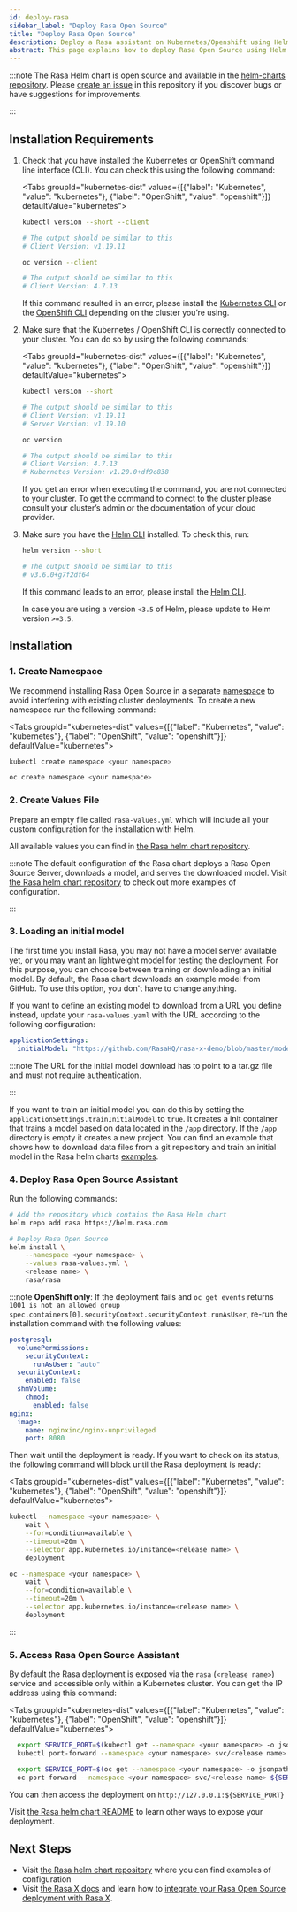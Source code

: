 ```yaml
---
id: deploy-rasa
sidebar_label: "Deploy Rasa Open Source"
title: "Deploy Rasa Open Source"
description: Deploy a Rasa assistant on Kubernetes/Openshift using Helm
abstract: This page explains how to deploy Rasa Open Source using Helm.
---
```

<!-- this file is version specific, do not use `@site/...` syntax -->

:::note
The Rasa Helm chart is open source and available in the
[helm-charts repository](https://github.com/rasahq/helm-charts).
Please
[create an issue](https://github.com/RasaHQ/helm-charts/issues/new) in this
repository if you discover bugs or have suggestions for improvements.

:::


## Installation Requirements

1. Check that you have installed the Kubernetes or OpenShift command line
   interface (CLI). You can check this using the following command:

   <Tabs groupId="kubernetes-dist" values={[{"label": "Kubernetes", "value": "kubernetes"}, {"label": "OpenShift", "value": "openshift"}]} defaultValue="kubernetes">
     <TabItem value="kubernetes">

     ```bash
     kubectl version --short --client

     # The output should be similar to this
     # Client Version: v1.19.11
     ```

     </TabItem>
     <TabItem value="openshift">

     ```bash
     oc version --client

     # The output should be similar to this
     # Client Version: 4.7.13
     ```

     </TabItem>
   </Tabs>

   If this command resulted in an error, please install the
   [Kubernetes CLI](https://kubernetes.io/docs/tasks/tools/install-kubectl/) or the
   [OpenShift CLI](https://docs.openshift.com/container-platform/4.7/cli_reference/openshift_cli/getting-started-cli.html#installing-openshift-cli)
   depending on the cluster you’re using.

2. Make sure that the Kubernetes / OpenShift CLI is correctly connected to
   your cluster. You can do so by using the following commands:

   <Tabs groupId="kubernetes-dist" values={[{"label": "Kubernetes", "value": "kubernetes"}, {"label": "OpenShift", "value": "openshift"}]} defaultValue="kubernetes">
     <TabItem value="kubernetes">

     ```bash
     kubectl version --short

     # The output should be similar to this
     # Client Version: v1.19.11
     # Server Version: v1.19.10
     ```

     </TabItem>
     <TabItem value="openshift">

     ```bash
     oc version

     # The output should be similar to this
     # Client Version: 4.7.13
     # Kubernetes Version: v1.20.0+df9c838
     ```

     </TabItem>
   </Tabs>

   If you get an error when executing the command, you are not connected to your
   cluster. To get the command to connect to the cluster please consult your cluster’s
   admin or the documentation of your cloud provider.

3. Make sure you have the [Helm CLI](https://helm.sh/docs/intro/install/)
   installed. To check this, run:

   ```bash
   helm version --short

   # The output should be similar to this
   # v3.6.0+g7f2df64
   ```

   If this command leads to an error, please install the
   [Helm CLI](https://helm.sh/docs/intro/install/).

   In case you are using a version `<3.5` of Helm, please update to Helm version
   `>=3.5`.

## Installation

### 1. Create Namespace

We recommend installing Rasa Open Source in a separate
[namespace](https://kubernetes.io/docs/concepts/overview/working-with-objects/namespaces/)
to avoid interfering with existing cluster deployments. To create a new namespace
run the following command:

<Tabs groupId="kubernetes-dist" values={[{"label": "Kubernetes", "value": "kubernetes"}, {"label": "OpenShift", "value": "openshift"}]} defaultValue="kubernetes">
  <TabItem value="kubernetes">

  ```bash
  kubectl create namespace <your namespace>
  ```

  </TabItem>
  <TabItem value="openshift">

  ```bash
  oc create namespace <your namespace>
  ```

  </TabItem>
</Tabs>

### 2. Create Values File

Prepare an empty file called `rasa-values.yml` which will include all your custom
configuration for the installation with Helm.

All available values you can find in [the Rasa helm chart repository](https://github.com/RasaHQ/helm-charts/tree/main/charts/rasa#values).

:::note
The default configuration of the Rasa chart deploys a Rasa Open Source Server, downloads a model, and serves the downloaded model.
Visit [the Rasa helm chart repository](https://github.com/RasaHQ/helm-charts/tree/main/charts/rasa#quick-start) to check out more examples of configuration.

:::

### 3. Loading an initial model

The first time you install Rasa, you may not have a model server available yet, or you may want an lightweight model for testing the deployment.
For this purpose, you can choose between training or downloading an initial model. By default, the Rasa chart downloads an example model from GitHub.
To use this option, you don't have to change anything.

If you want to define an existing model to download from a URL you define instead, update your `rasa-values.yaml` with the URL according to the following configuration:

  ```yaml
  applicationSettings:
    initialModel: "https://github.com/RasaHQ/rasa-x-demo/blob/master/models/model.tar.gz?raw=true"
  ```
:::note
The URL for the initial model download has to point to a tar.gz file and must not require authentication.

:::

If you want to train an initial model you can do this by setting the `applicationSettings.trainInitialModel` to `true`.
It creates a init container that trains a model based on data located in the `/app` directory. If the `/app` directory is empty it creates a new project.
You can find an example that shows how to download data files from a git repository and train an initial model in the Rasa helm charts [examples](https://github.com/RasaHQ/helm-charts/blob/main/examples/rasa/train-model-helmfile.yaml).

### 4. Deploy Rasa Open Source Assistant

Run the following commands:

```bash
# Add the repository which contains the Rasa Helm chart
helm repo add rasa https://helm.rasa.com

# Deploy Rasa Open Source
helm install \
    --namespace <your namespace> \
    --values rasa-values.yml \
    <release name> \
    rasa/rasa
```

:::note
**OpenShift only**: If the deployment fails and `oc get events` returns
`1001 is not an allowed group spec.containers[0].securityContext.securityContext.runAsUser`,
re-run the installation command with the following values:

```yaml
postgresql:
  volumePermissions:
    securityContext:
      runAsUser: "auto"
  securityContext:
    enabled: false
  shmVolume:
    chmod:
      enabled: false
nginx:
  image:
    name: nginxinc/nginx-unprivileged
    port: 8080
```

Then wait until the deployment is ready. If you want to check on its status, the following command
will block until the Rasa deployment is ready:

<Tabs groupId="kubernetes-dist" values={[{"label": "Kubernetes", "value": "kubernetes"}, {"label": "OpenShift", "value": "openshift"}]} defaultValue="kubernetes">
  <TabItem value="kubernetes">

  ```bash
  kubectl --namespace <your namespace> \
      wait \
      --for=condition=available \
      --timeout=20m \
      --selector app.kubernetes.io/instance=<release name> \
      deployment
  ```

  </TabItem>
  <TabItem value="openshift">

  ```bash
  oc --namespace <your namespace> \
      wait \
      --for=condition=available \
      --timeout=20m \
      --selector app.kubernetes.io/instance=<release name> \
      deployment
  ```

  </TabItem>
</Tabs>

:::


### 5. Access Rasa Open Source Assistant

By default the Rasa deployment is exposed via the `rasa` (`<release name>`) service and accessible only within a Kubernetes cluster. You can get
the IP address using this command:

<Tabs groupId="kubernetes-dist" values={[{"label": "Kubernetes", "value": "kubernetes"}, {"label": "OpenShift", "value": "openshift"}]} defaultValue="kubernetes">
  <TabItem value="kubernetes">

  ```bash
    export SERVICE_PORT=$(kubectl get --namespace <your namespace> -o jsonpath="{.spec.ports[0].port}" services <release name>)
    kubectl port-forward --namespace <your namespace> svc/<release name> ${SERVICE_PORT}:${SERVICE_PORT} &
  ```

  </TabItem>
  <TabItem value="openshift">

  ```bash
    export SERVICE_PORT=$(oc get --namespace <your namespace> -o jsonpath="{.spec.ports[0].port}" services <release name>)
    oc port-forward --namespace <your namespace> svc/<release name> ${SERVICE_PORT}:${SERVICE_PORT} &
  ```

  </TabItem>
</Tabs>

You can then access the deployment on `http://127.0.0.1:${SERVICE_PORT}`

Visit [the Rasa helm chart README](https://github.com/RasaHQ/helm-charts/tree/main/charts/rasa#exposing-the-rasa-deployment-to-the-public) to learn other ways to expose your deployment.

## Next Steps

- Visit [the Rasa helm chart repository](https://github.com/RasaHQ/helm-charts/tree/main/charts/rasa) where you can find examples of configuration
- Visit [the Rasa X docs](https://rasa.com/docs/rasa-x/) and learn how to [integrate your Rasa Open Source deployment with Rasa X](https://rasa.com/docs/rasa-x/installation-and-setup/deploy#2-connect-rasa-open-source-deployment-the-rasa-helm-chart).
